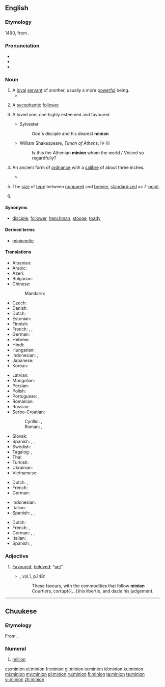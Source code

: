 ==English==
{{wikipedia}}

===Etymology===
1490, from {{etyl|frm|en}} {{term|mignon||lover, royal favourite, darling|lang=frm}}.

===Pronunciation===
* {{IPA|/ˈmɪnjən/|lang=en}}
* {{homophones|lang=en|minyan}}
* {{rhymes|ɪnjən|lang=en}}

===Noun===
{{en-noun|~}}

# A [[loyal]] [[servant]] of another, usually a more [[powerful]] being.
#*{{quote-magazine|year=2013|month=May-June|author=Kevin Heng
|title=[http://www.americanscientist.org/issues/pub/2013/3/why-does-nature-form-exoplanets-easily Why Does Nature Form Exoplanets Easily?]
|volume=101|issue=3|page=184|magazine={{w|American Scientist}}
|passage=In the past two years, NASA’s Kepler Space Telescope has located nearly 3,000 exoplanet candidates ranging from sub-Earth-sized '''minions''' to gas giants that dwarf our own Jupiter.}}
#: {{usex|The archvillain deployed his '''minions''' to simultaneously rob every bank in the city.|lang=en}}
# A [[sycophantic]] [[follower]].
# {{context|obsolete|lang=en}} A loved one; one highly esteemed and favoured.
#* Sylvester
#*: God's disciple and his dearest '''minion'''
#* William Shakespeare, ''Timon of Athens'', IV-III
#*: Is this the Athenian '''minion''' whom the world / Voiced so regardfully?
# {{context|obsolete|lang=en}} An ancient form of [[ordnance]] with a [[calibre]] of about three inches.
#*{{quote-book | year=1647 | year_published=1717
| author=Francis Beaumont, Philip Massinger
| title={{w|The Double Marriage}}
| page=19 | genre=play
| pageurl=https://books.google.com/books?id=ArUNAAAAQAAJ&pg=PA19&lpg=PA19&dq=%22the+double+marriage%22+%22brass+minion%22&source=bl&ots=VFV5mravVV&sig=xZo2UM4DTZm9KOd-6KnN5Jao864&hl=en&sa=X&ved=0CB8Q6AEwAGoVChMIo8GU6d-dxwIVhqQeCh32SQDV#v=onepage&q=%22the%20double%20marriage%22%20%22brass%20minion%22&f=false
|passage=Gun. My Cannons rung like Bells. Here's to my Mistress, The dainty sweet brass '''Minion''': split their Fore-mast, She never fail'd.}}
# {{context|uncountable|typography|printing|lang=en}} The [[size]] of [[type]] between [[nonpareil]] and [[brevier]], [[standardize]]d as 7-[[point]].
# {{obsolete form of|minimum|lang=en}}
#: {{rfquotek|Burton}}

====Synonyms====
* {{sense|loyal servant}} [[disciple]], [[follower]], [[henchman]], [[stooge]], [[toady]]

====Derived terms====
* {{sense|type size}} [[minionette]]

====Translations====
{{trans-top|loyal servant of another more powerful being}}
* Albanian: {{t|sq|favorit}}
* Arabic: {{t|ar|التابع}}
* Azeri: {{t|az|sevimli}}
* Bulgarian: {{t+|bg|любимец}}
* Chinese:
*: Mandarin: {{t+|cmn|奴才|tr=núcái}}
* Czech: {{t|cs|oblíbenec}}
* Danish: {{t|da|håndlanger|c}}
* Dutch: {{t+|nl|ondergeschikte}}
* Estonian: {{t|et|käsilane}}
* Finnish: {{t+|fi|käskyläinen}}
* French: {{t+|fr|subalterne|m|f}}, {{t+|fr|sous-fifre|m}}, {{t+|fr|séide|m}}
* German: {{t|de|Günstling|m}}
* Hebrew: {{t|he|מְשָׁרֵת|tr=|sc=Hebr}}
* Hindi: {{t|hi|wafadar|sc=Deva}}
* Hungarian: {{t+|hu|kegyenc}}
* Indonesian: {{t+|id|kaki tangan}}, {{t+|id|antek}}
* Japanese: {{t|ja|子分|tr=こぶん, kobun|sc=Jpan}}
* Korean: {{t+|ko|앞잡이|sc=Kore}}
{{trans-mid}}
* Latvian: {{t|lv|mīlulis}}
* Mongolian: {{t|mn|шадар|sc=Cyrl}}
* Persian: {{t|fa|ﻕﻭﺸﻌﻤ|sc=Arab}}
* Polish: {{t+|pl|sługa|m}}
* Portuguese: {{t+|pt|favorito}}, {{t+|pt|lacaio|m}}
* Romanian: {{t+|ro|răsfățat}}
* Russian: {{t|ru|ве́рный слуга́|m}}
* Serbo-Croatian:
*: Cyrillic: {{t|sh|штићеник|sc=Cyrl}}, {{t|sh|љубимац|sc=Cyrl}}
*: Roman: {{t+|sh|štićenik}}, {{t+|sh|ljubimac}}
* Slovak: {{t|sk|obľúbenec|m}}
* Spanish: {{t|es|adlátere}}, {{t|es|lacayo}}, {{t+|es|achichincle}}
* Swedish: {{t+|sv|skyddsling}}
* Tagalog: {{t+|tl|kampon}}, {{t+|tl|alagad}}
* Thai: {{t|th|ข้าราชการผู้น้อย|tr=kâa râat-chá-gaan pôo nói|sc=Thai}}
* Turkish: {{t+|tr|dalkavuk}}
* Ukrainian: {{t|uk|фавори́т|m}}
* Vietnamese: {{t|vi|kẻ nô lệ}}
{{trans-bottom}}

{{trans-top|A sycophantic follower}}
* Dutch: {{t|nl|slaafs volgeling}}, {{t+|nl|hielenlikker}}
* French: {{t+|fr|laquais}}
* German: {{t|de|Günstling|m}}
{{trans-mid}}
* Indonesian: {{t+|id|kacung}}
* Italian: {{t|it|tirapiedi|m}}
* Spanish: {{t|es|acólito}}, {{t+|es|sicario}}, {{t+|es|sicofante}}
{{trans-bottom}}

{{trans-top|7-point type}}
* Dutch: {{t+|nl|kolonel}}
* French: {{t+|fr|mignone}}, {{t+|fr|mignonne}}
* German: {{t+|de|Kolonel|m}}, {{t+|de|Colonel}}, {{t+|de|Mignon}}
* Italian: {{t+|it|mignona}}
* Spanish: {{t+|es|miñona}}, {{t+|es|glosilla}}
{{trans-bottom}}

===Adjective===
{{en-adj}}

# {{context|obsolete|lang=en}} [[favoured|Favoured]], [[beloved]]; "[[pet]]".
#*{{RQ:Flr Mntgn Essays}}, vol.1, p.148:
#*: These favours, with the commodities that follow '''minion''' Courtiers, corrupt{{...}}his libertie, and dazle his judgement.

----

==Chuukese==

===Etymology===
From {{etyl|en|chk}} {{term|million|lang=en}}.

===Numeral===
{{head|chk|numeral}}

# {{context|cardinal|lang=chk}} [[million]]

[[cs:minion]]
[[et:minion]]
[[fr:minion]]
[[gl:minion]]
[[io:minion]]
[[id:minion]]
[[ku:minion]]
[[ml:minion]]
[[my:minion]]
[[pl:minion]]
[[ru:minion]]
[[fi:minion]]
[[ta:minion]]
[[te:minion]]
[[vi:minion]]
[[zh:minion]]